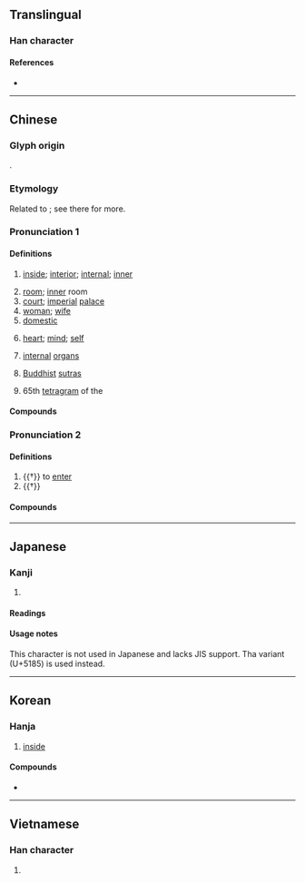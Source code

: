 {{also|内|𝍆}}
{{character info/new}}
{{character info/new|0x2f814}}
==Translingual==

===Han character===
{{Han char|rn=11|rad=入|as=02|sn=4|four=40227|canj=OB|ids=⿻入冂}}

====References====
* {{Han ref|kx=0125.350|dj=0267.030|hdz=10097.020|uh=5167|ud=20839}}

----

==Chinese==
{{zh-forms|s=内}}

===Glyph origin===
{{Han etym}}
{{Han compound|冂|入|ls=psc|c1=s|c2=p|t2=to enter}}.

===Etymology===
Related to {{och-l|入|to enter}}; see there for more.

===Pronunciation 1===
{{zh-pron
|m=nèi
|m-s=nui4
|c=noi6
|c-t=
|g=
|h=pfs=nui
|j=
|md=nô̤i
|mn=lōe/xm,zz,tw:lāi/qz:lǎi
|mn_note=lōe - literary; lāi/lǎi - vernacular
|mn-t=
|w=3ne
|x=
|mc=y
|oc=2,y
|cat=n,a
}}

====Definitions====
{{zh-hanzi}}

# [[inside]]; [[interior]]; [[internal]]; [[inner]]
#: {{zh-ant|外}}
#: {{zh-x|內傷|internal injury}}
# [[room]]; [[inner]] room
# [[court]]; [[imperial]] [[palace]]
# [[woman]]; [[wife]]
# [[domestic]]
#: {{zh-x|內戰|civil war}}
# [[heart]]; [[mind]]; [[self]]
# {{lb|zh|TCM}} [[internal]] [[organ]]s
# {{lb|zh|Buddhism}} [[Buddhist]] [[sutra]]s
# 65th [[tetragram]] of the {{w|Taixuanjing}}

====Compounds====
{{zh-der|內腔:[[lumen]]|內務|內孫|內丹|內賊|外弛內張|內美|內臟|內寢|南內|內訓|內帑|內外夾攻|內興安嶺|內幕|內情|內地稅|內荏|內閣總理|內閣|內政部|內丹功|內亂罪|內轉|內艱|內姊|內附|內標|幾內亞灣|內政|內障|內裡|內蒙古|內層|室內設計|內遷|內澇|外寬內深|內官|內侍|內顧|內命|內府|內應|名聞海內|內痔|內變|市內|內資|內功|內姪|內女|內在論|內流河|內面|內舉|內懷|內債|塞內加爾|內眷|反聽內視|好內|內造|局內人|內在美|在內|大內|內景|內犯|內奸|內傅|內臺|以內|內外姻黨|內銷|內海|內服|內間|內囊|內因|心內膜|內爭|內角|內憂|內慧|國內要聞|內嫂|外圓內方|五內|內勤|內斂|內教|內幕消息|內堂屋|內線交易|內兄弟|內港|內錯角|內含|內臣|內人|內參|內史|內胎|內心|內省|內衣褲|內娣|室內|內家拳法|國內|內呼吸|內堂|內線|內婚制|內視鏡|內妹|內河|內戚|內陸國|國內新聞|心內膜炎|內兄|內急|內皮|廣內|內用|內傳|場內|內助|內親|內使|內地|內柔外剛|幾內亞|內八字腳|室內植物|內掌櫃的|年內|充內行|內姓|內集|內詳|內燃機|分內事|內衣|內行星|外剛內柔|內外交迫|內典|內部|內嬖|內行|內分泌|內角球|內難|壽終內寢|內調|內事|內野|內相|內訌|內知|內學|內焰|塞內|內寒|寰內|內備|內聚力|中文內碼|室內樂|內分泌腺|內職|安內攘外|安內|內賓|內治|內疚|內家|委內瑞拉|內道場|內動詞|宇內|圈內|內涵|內寵|內規|內城|內長城|丁內艱|內苑|內斜視|內監|內傷|內顧之憂|內陸湖|內諱|內子|內才|內耳炎|五內如焚|內中|內主|內廷|內戰|外寬內忌|外厲內荏|內鬨|分內|內毒|內膜|內出血|內向|內定|內府本|影子內閣|外柔內剛|內家妝|國內法|境內|內外|其內|內煩|內容|內行人|內宅|內心戲|內虛外實|內陸海|內心深處|內流區|內聖外王|內蘊|內德|內科|內陸|內鬥|功濟宇內|內室|內省不疚|內服藥|內閣制|內逼|內輔|內觀|內製作|內耳|內縴|內視反聽|內碼|內熱|內毒素|內撫|內憂外患|內弟|內庫|內姪女|內外交困|內壼|內地雜居|內力|內亂|內秉堅孤|內朝|內在|內患|服內生子|眉睫之內|林內鄉|海內一統|暴內陵外|懼內|河內|海內|方內|看守內閣|直內方外|界內球|瀨戶內海|眼內無珠|海內無雙|白內障|綠內障|走內線|過渡內閣|衙內|臥內|色厲內荏|責任內閣|顱內壓|黨內初選|黃帝內經|銘感五內|體內美容|體內受精|聯立內閣|賢內助|鋒芒內斂|聯合內閣|關內|雞內金|關內侯|院內感染|返躬內省|賤內|超然內閣|屋內}}

===Pronunciation 2===
{{zh-pron
|m=nà
|c=naap6
|dial=n
|oc=1,n
|cat=v
}}

====Definitions====
{{zh-hanzi}}

# {{†}} to [[enter]]
# {{†}} {{zh-original|納|to [[pay]]}}

====Compounds====
{{zh-der|fold=1|周內}}

{{zh-cat|Beginning}}

----

==Japanese==

===Kanji===
{{ja-kanji|grade=|rs=入02}}

# {{defn|lang=ja|sort=入02}}

====Readings====
{{ja-readings|goon=[[ない]] (nai)|kanon=[[だい]] (dai)|kun=[[うち]] (uchi), [[いる]] (iru), [[いれる]] (ireru)}}

====Usage notes====
This character is not used in Japanese and lacks JIS support. Tha variant {{m|ja|内}} (U+5185) is used instead.

----

==Korean==

===Hanja===
{{ko-hanja|hangeul=[[내]], [[납]]|rv=nae, nap|mr=nae, nap|y=nay, nap}}

# [[inside]]

====Compounds====
* {{ko-l|내강|[[lumen]] {{gloss|cavity within tubular organ}}|內腔}}

----

==Vietnamese==

===Han character===
{{vi-hantu|[[nội]]|rs=入02}}

# {{defn|lang=vi|sort=入02}}